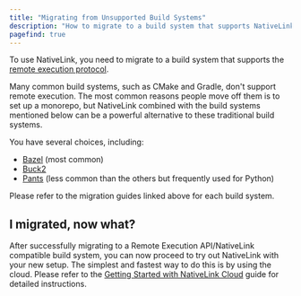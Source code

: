 ```yaml
---
title: "Migrating from Unsupported Build Systems"
description: "How to migrate to a build system that supports NativeLink"
pagefind: true
---
```


To use NativeLink, you need to migrate to a build system that supports the
[remote execution protocol](https://github.com/bazelbuild/remote-apis/blob/main/build/bazel/remote/execution/v2/remote_execution.proto).

Many common build systems, such as CMake and Gradle, don't support
remote execution. The most common reasons people move off them is to set up
a monorepo, but NativeLink combined with the build systems mentioned below
can be a powerful alternative to these traditional build systems.

You have several choices, including:

- [Bazel](https://bazel.build/migrate) (most common)
- [Buck2](https://buck2.build/docs/getting_started/)
- [Pants](https://www.pantsbuild.org/2.21/docs/getting-started/incremental-adoption)
  (less common than the others but frequently used for Python)

Please refer to the migration guides linked above for each build system.

## I migrated, now what?

After successfully migrating to a Remote Execution API/NativeLink compatible
build system, you can now proceed to try out NativeLink with your new setup.
The simplest and fastest way to do this is by using the cloud. Please refer
to the [Getting Started with NativeLink Cloud](https://nativelink.com/docs/getting-started/cloud)
guide for detailed instructions.

